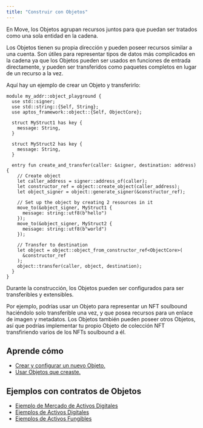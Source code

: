 ```yaml
---
title: "Construir con Objetos"
---
```


En Move, los Objetos agrupan recursos juntos para que puedan ser tratados como una sola entidad en la cadena.

Los Objetos tienen su propia dirección y pueden poseer recursos similar a una cuenta. Son útiles para representar tipos de datos más complicados en la cadena ya que los Objetos pueden ser usados en funciones de entrada directamente, y pueden ser transferidos como paquetes completos en lugar de un recurso a la vez.

Aquí hay un ejemplo de crear un Objeto y transferirlo:

```move filename="Example.move"
module my_addr::object_playground {
  use std::signer;
  use std::string::{Self, String};
  use aptos_framework::object::{Self, ObjectCore};

  struct MyStruct1 has key {
    message: String,
  }

  struct MyStruct2 has key {
    message: String,
  }

  entry fun create_and_transfer(caller: &signer, destination: address) {
    // Create object
    let caller_address = signer::address_of(caller);
    let constructor_ref = object::create_object(caller_address);
    let object_signer = object::generate_signer(&constructor_ref);

    // Set up the object by creating 2 resources in it
    move_to(&object_signer, MyStruct1 {
      message: string::utf8(b"hello")
    });
    move_to(&object_signer, MyStruct2 {
      message: string::utf8(b"world")
    });

    // Transfer to destination
    let object = object::object_from_constructor_ref<ObjectCore>(
      &constructor_ref
    );
    object::transfer(caller, object, destination);
  }
}
```

Durante la construcción, los Objetos pueden ser configurados para ser transferibles y extensibles.

Por ejemplo, podrías usar un Objeto para representar un NFT soulbound haciéndolo solo transferible una vez, y que posea recursos para un enlace de imagen y metadatos. Los Objetos también pueden poseer otros Objetos, así que podrías implementar tu propio Objeto de colección NFT transfiriendo varios de los NFTs soulbound a él.

## Aprende cómo

- [Crear y configurar un nuevo Objeto.](/build/smart-contracts/object/creating-objects)
- [Usar Objetos que creaste.](/build/smart-contracts/object/using-objects)

## Ejemplos con contratos de Objetos

- [Ejemplo de Mercado de Activos Digitales](https://github.com/libra2org/libra2-core/tree/main/aptos-move/move-examples/marketplace)
- [Ejemplos de Activos Digitales](https://github.com/libra2org/libra2-core/tree/main/aptos-move/move-examples/token_objects)
- [Ejemplos de Activos Fungibles](https://github.com/libra2org/libra2-core/tree/main/aptos-move/move-examples/fungible_asset)
